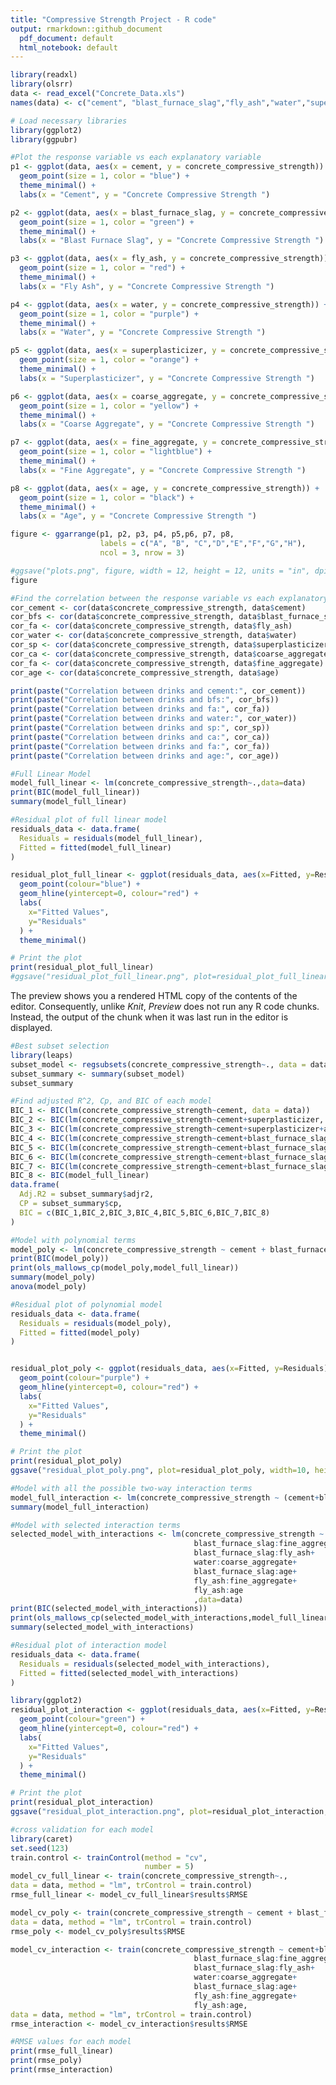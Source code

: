 ```yaml
---
title: "Compressive Strength Project - R code"
output: rmarkdown::github_document
  pdf_document: default
  html_notebook: default
---
```


```r
library(readxl)
library(olsrr)
data <- read_excel("Concrete_Data.xls")
names(data) <- c("cement", "blast_furnace_slag","fly_ash","water","superplasticizer","coarse_aggregate","fine_aggregate","age","concrete_compressive_strength")
```


```r
# Load necessary libraries
library(ggplot2)
library(ggpubr)

#Plot the response variable vs each explanatory variable 
p1 <- ggplot(data, aes(x = cement, y = concrete_compressive_strength)) + 
  geom_point(size = 1, color = "blue") +
  theme_minimal() + 
  labs(x = "Cement", y = "Concrete Compressive Strength ")

p2 <- ggplot(data, aes(x = blast_furnace_slag, y = concrete_compressive_strength)) + 
  geom_point(size = 1, color = "green") +
  theme_minimal() +
  labs(x = "Blast Furnace Slag", y = "Concrete Compressive Strength ")

p3 <- ggplot(data, aes(x = fly_ash, y = concrete_compressive_strength)) + 
  geom_point(size = 1, color = "red") +
  theme_minimal() + 
  labs(x = "Fly Ash", y = "Concrete Compressive Strength ")

p4 <- ggplot(data, aes(x = water, y = concrete_compressive_strength)) + 
  geom_point(size = 1, color = "purple") +
  theme_minimal() + 
  labs(x = "Water", y = "Concrete Compressive Strength ")

p5 <- ggplot(data, aes(x = superplasticizer, y = concrete_compressive_strength)) + 
  geom_point(size = 1, color = "orange") +
  theme_minimal() + 
  labs(x = "Superplasticizer", y = "Concrete Compressive Strength ")

p6 <- ggplot(data, aes(x = coarse_aggregate, y = concrete_compressive_strength)) + 
  geom_point(size = 1, color = "yellow") +
  theme_minimal() +
  labs(x = "Coarse Aggregate", y = "Concrete Compressive Strength ")

p7 <- ggplot(data, aes(x = fine_aggregate, y = concrete_compressive_strength)) + 
  geom_point(size = 1, color = "lightblue") +
  theme_minimal() + 
  labs(x = "Fine Aggregate", y = "Concrete Compressive Strength ")

p8 <- ggplot(data, aes(x = age, y = concrete_compressive_strength)) + 
  geom_point(size = 1, color = "black") +
  theme_minimal() + 
  labs(x = "Age", y = "Concrete Compressive Strength ")

figure <- ggarrange(p1, p2, p3, p4, p5,p6, p7, p8,
                    labels = c("A", "B", "C","D","E","F","G","H"),
                    ncol = 3, nrow = 3)

#ggsave("plots.png", figure, width = 12, height = 12, units = "in", dpi = 300)
figure

```

```r
#Find the correlation between the response variable vs each explanatory variable 
cor_cement <- cor(data$concrete_compressive_strength, data$cement)
cor_bfs <- cor(data$concrete_compressive_strength, data$blast_furnace_slag)
cor_fa <- cor(data$concrete_compressive_strength, data$fly_ash)
cor_water <- cor(data$concrete_compressive_strength, data$water)
cor_sp <- cor(data$concrete_compressive_strength, data$superplasticizer)
cor_ca <- cor(data$concrete_compressive_strength, data$coarse_aggregate)
cor_fa <- cor(data$concrete_compressive_strength, data$fine_aggregate)
cor_age <- cor(data$concrete_compressive_strength, data$age)

print(paste("Correlation between drinks and cement:", cor_cement))
print(paste("Correlation between drinks and bfs:", cor_bfs))
print(paste("Correlation between drinks and fa:", cor_fa))
print(paste("Correlation between drinks and water:", cor_water))
print(paste("Correlation between drinks and sp:", cor_sp))
print(paste("Correlation between drinks and ca:", cor_ca))
print(paste("Correlation between drinks and fa:", cor_fa))
print(paste("Correlation between drinks and age:", cor_age))
```

 
```r
#Full Linear Model
model_full_linear <- lm(concrete_compressive_strength~.,data=data)
print(BIC(model_full_linear))
summary(model_full_linear)
```
```r
#Residual plot of full linear model
residuals_data <- data.frame(
  Residuals = residuals(model_full_linear),
  Fitted = fitted(model_full_linear)
)

residual_plot_full_linear <- ggplot(residuals_data, aes(x=Fitted, y=Residuals)) +
  geom_point(colour="blue") +
  geom_hline(yintercept=0, colour="red") +
  labs(
    x="Fitted Values",
    y="Residuals"
  ) +
  theme_minimal()

# Print the plot
print(residual_plot_full_linear)
#ggsave("residual_plot_full_linear.png", plot=residual_plot_full_linear, width=10, height=8, dpi=300)
```

The preview shows you a rendered HTML copy of the contents of the editor. Consequently, unlike *Knit*, *Preview* does not run any R code chunks. Instead, the output of the chunk when it was last run in the editor is displayed.


```r
#Best subset selection
library(leaps)
subset_model <- regsubsets(concrete_compressive_strength~., data = data)
subset_summary <- summary(subset_model)
subset_summary
```
```r
#Find adjusted R^2, Cp, and BIC of each model
BIC_1 <- BIC(lm(concrete_compressive_strength~cement, data = data))
BIC_2 <- BIC(lm(concrete_compressive_strength~cement+superplasticizer, data = data))
BIC_3 <- BIC(lm(concrete_compressive_strength~cement+superplasticizer+age, data = data))
BIC_4 <- BIC(lm(concrete_compressive_strength~cement+blast_furnace_slag+water+age, data = data))
BIC_5 <- BIC(lm(concrete_compressive_strength~cement+blast_furnace_slag+fly_ash+water+age, data = data))
BIC_6 <- BIC(lm(concrete_compressive_strength~cement+blast_furnace_slag+fly_ash+water+superplasticizer+age, data = data))
BIC_7 <- BIC(lm(concrete_compressive_strength~cement+blast_furnace_slag+fly_ash+water+superplasticizer+fine_aggregate+age, data = data))
BIC_8 <- BIC(model_full_linear)
data.frame(
  Adj.R2 = subset_summary$adjr2,
  CP = subset_summary$cp,
  BIC = c(BIC_1,BIC_2,BIC_3,BIC_4,BIC_5,BIC_6,BIC_7,BIC_8)
)
```

```r
#Model with polynomial terms
model_poly <- lm(concrete_compressive_strength ~ cement + blast_furnace_slag + fly_ash + water + poly(superplasticizer,2) + coarse_aggregate + fine_aggregate + poly(age,2), data = data)
print(BIC(model_poly))
print(ols_mallows_cp(model_poly,model_full_linear))
summary(model_poly)
anova(model_poly)
```
```r
#Residual plot of polynomial model
residuals_data <- data.frame(
  Residuals = residuals(model_poly),
  Fitted = fitted(model_poly)
)


residual_plot_poly <- ggplot(residuals_data, aes(x=Fitted, y=Residuals)) +
  geom_point(colour="purple") +
  geom_hline(yintercept=0, colour="red") +
  labs(
    x="Fitted Values",
    y="Residuals"
  ) +
  theme_minimal()

# Print the plot
print(residual_plot_poly)
ggsave("residual_plot_poly.png", plot=residual_plot_poly, width=10, height=8, dpi=300)
```
```r
#Model with all the possible two-way interaction terms
model_full_interaction <- lm(concrete_compressive_strength ~ (cement+blast_furnace_slag+ fly_ash+water+superplasticizer+coarse_aggregate+fine_aggregate+age)^2, data = data)
summary(model_full_interaction)
```

```r
#Model with selected interaction terms 
selected_model_with_interactions <- lm(concrete_compressive_strength ~ cement+blast_furnace_slag+fly_ash+water+superplasticizer+                                                                    coarse_aggregate+fine_aggregate+age+
                                         blast_furnace_slag:fine_aggregate+
                                         blast_furnace_slag:fly_ash+
                                         water:coarse_aggregate+
                                         blast_furnace_slag:age+
                                         fly_ash:fine_aggregate+
                                         fly_ash:age
                                         ,data=data)
print(BIC(selected_model_with_interactions))
print(ols_mallows_cp(selected_model_with_interactions,model_full_linear))
summary(selected_model_with_interactions)
```
```r
#Residual plot of interaction model
residuals_data <- data.frame(
  Residuals = residuals(selected_model_with_interactions),
  Fitted = fitted(selected_model_with_interactions)
)

library(ggplot2)
residual_plot_interaction <- ggplot(residuals_data, aes(x=Fitted, y=Residuals)) +
  geom_point(colour="green") +
  geom_hline(yintercept=0, colour="red") +
  labs(
    x="Fitted Values",
    y="Residuals"
  ) +
  theme_minimal()

# Print the plot
print(residual_plot_interaction)
ggsave("residual_plot_interaction.png", plot=residual_plot_interaction, width=10, height=8, dpi=300)
```

```r
#cross validation for each model 
library(caret)
set.seed(123)
train.control <- trainControl(method = "cv", 
                              number = 5)
model_cv_full_linear <- train(concrete_compressive_strength~., 
data = data, method = "lm", trControl = train.control)
rmse_full_linear <- model_cv_full_linear$results$RMSE

model_cv_poly <- train(concrete_compressive_strength ~ cement + blast_furnace_slag + fly_ash + water + poly(superplasticizer,2) + coarse_aggregate + fine_aggregate + poly(age,2), 
data = data, method = "lm", trControl = train.control)
rmse_poly <- model_cv_poly$results$RMSE

model_cv_interaction <- train(concrete_compressive_strength ~ cement+blast_furnace_slag+fly_ash+water+superplasticizer+                                                                    coarse_aggregate+fine_aggregate+age+
                                         blast_furnace_slag:fine_aggregate+
                                         blast_furnace_slag:fly_ash+
                                         water:coarse_aggregate+
                                         blast_furnace_slag:age+
                                         fly_ash:fine_aggregate+
                                         fly_ash:age, 
data = data, method = "lm", trControl = train.control)
rmse_interaction <- model_cv_interaction$results$RMSE

#RMSE values for each model
print(rmse_full_linear)
print(rmse_poly)
print(rmse_interaction)
```



